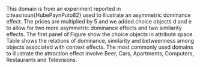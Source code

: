 This domain is from an experiment reported in citeasnoun{HubePaynPuto82} used to illustrate an asymmetric dominance effect.
The prices are multiplied by 5 and we added choice objects d and e to allow for two more asymmetric dominance effects and two similarity effects.
The first panel of Figure \ref{f:CE} show the choice objects in attribute space.
Table \ref{t:CE} shows the relations of dominance, similarity and betweenness among objects associated with context effects.
The most commonly used domains to illustrate the attraction effect involve Beer, Cars, Apartments, Computers, Restaurants and Televisions.

\begin{tcolorbox}
Below you will find three brands of beer.
You know only the price per sixpack and the average quality ratings made by respondents in a blind taste test.
Given that you had to choose one brand to buy on this information alone, which one would you choose?

\begin{tabular}{ccc}
\hline
ID & Price/sixpack & Average quality rating (100 = Best; 0 = Worst) \\ 
\hline
a. & \$9.00 & 50 \\ 
b. & \$13.00 & 70 \\ 
c. & \$15.00 & 70 \\ 
d. & \$14.00 & 75 \\ 
e. & \$15.00 & 80 \\ \hline
\end{tabular}
\end{tcolorbox}
